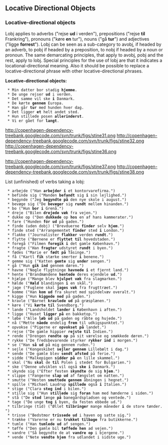 ==  Locative Directional Objects ==

=== Locative-directional objects ===

Lobj applies to adverbs ("rejse '''ud''' i verden"), prepositions ("rejse '''til''' Frankring"), pronouns ("køre '''en''' tur"), nouns ("gå '''tur'''") and adjectives ("ligge '''forrest'''"). Lobj can be seen as a sub-category to avobj, if headed by an adverb, to pobj if headed by a preposition, to nobj if headed by a noun or pronoun. The same demarcating principles, that apply to avobj, pobj and the rest, apply to lobj. Special principles for the use of lobj are that it indicates a locational-directional meaning. Also it should be possible to replace a locative-directional phrase with other locative-directional phrases.

'''Locative-directional objects:'''

  * Min datter bor stadig '''hjemme'''.
  * De unge rejser '''ud''' i verden.
  * Det samme vil ske '''i''' Danmark.
  * De kørte '''gennem''' Europa.
  * Han går '''tur''' med hunden hver dag.
  * Det ligger '''et''' helt andet sted.
  * Hun stillede posen '''allerinderst'''.
  * Vi er gået for '''langt'''.

http://copenhagen-dependency-treebank.googlecode.com/svn/trunk/figs/stine31.png http://copenhagen-dependency-treebank.googlecode.com/svn/trunk/figs/stine32.png http://copenhagen-dependency-treebank.googlecode.com/svn/trunk/figs/stine36.png

http://copenhagen-dependency-treebank.googlecode.com/svn/trunk/figs/stine37.png http://copenhagen-dependency-treebank.googlecode.com/svn/trunk/figs/stine38.png

List (unfinished) of verbs taking a lobj:

  * arbejde ("Han '''arbejder i''' et kontorvarefirma.")
  * befinde sig ("Manden '''befandt''' sig '''i''' sin lejlighed.")
  * begynde ("Jeg '''begyndte på''' den nye skole i august.")
  * bevæge sig ("De '''bevæger''' sig '''rundt''' mellem hinanden.")
  * bo ("Hun '''bor i''' Grenå.")
  * dreje ("Bilen '''drejede væk''' fra vejen.")
  * dukke op ("Den '''dukkede''' op '''hos''' en af hans kammerater.")
  * fare ("Hunden '''fór ud''' på gaden.")
  * finde (uden dobj) ("Brevduerne '''finder''' selv '''hjem'''.")
  * finde sted ("Arrangementet '''finder''' sted '''i''' London.")
  * flakke ("Journalister '''flakker''' verden '''rundt'''.")
  * flytte ("Børnene er '''flyttet til''' hovedstaden.")
  * foregå ("Filmen '''foregik i''' det gamle København.")
  * fragte ("Han '''fragter''' udstyret '''rundt''' i byen.")
  * fødes ("Marie er '''født på''' Tåsinge.")
  * få ("Kartl '''fik''' stærke smerter '''i''' benene.")
  * gemme sig ("Katten '''gemte''' sig '''under''' sengen.")
  * gå ("Hun '''gik ind''' gennem døren.")
  * havne ("Nogle flygtninge '''havnede i''' et fjernt land.")
  * hente ("Brandmændene '''hentede''' deres ejendele '''ud'''.")
  * hjælpe ("Mange blev '''hjulpet væk''' fra slagmarken.")
  * hælde ("'''Hæld''' blandingen '''i''' en skål.")
  * jage ("Fuglene skal '''jages væk''' fra frugttræet.")
  * komme ("Han '''kom ud''' fra skuret med spindelvæv overalt.")
  * kigge ("Hun '''kiggede ned''' på gaden.")
  * kravle ("Barnet '''kravlede ud''' på græsplænen.")
  * køre ("Vi '''kørte til''' Svendborg.")
  * lande ("Landsholdet '''lander i''' København i aften.")
  * ligge ("Huset '''ligger på''' en bakketop.")
  * løbe ("Alle '''løb ud''' på gaden og råbte og hujede.")
  * nå ("Mette '''nåede''' endelig '''frem''' til udkigspunktet.")
  * opvokse ("Pigerne er '''opvokset på''' landet.")
  * rejse ("De gamle hippier '''rejste til''' Indien.")
  * rende ("Drengen '''rendte op''' på sit værelse og smækkede døren.")
  * rykke ("De fredsbevarende styrker '''rykker ind''' i morgen.")
  * se ("Han '''så ud''' på mig gennem ruden.")
  * sejle ("Kongeskibet '''sejler gennem''' Lillebælt i dag.")
  * sende ("De gamle blev '''sendt afsted''' på ferie.")
  * sidde ("Malkepigen '''sidder på''' en lille skammel.")
  * skal ("Nu '''skal''' de '''til''' Polen i stedet for Bulgarien.")
  * ske ("Denne udviklen vil også '''ske i''' Danmark.")
  * skynde sig ("Efter festen '''skyndte''' de sig '''hjem'''.")
  * slippe ("Fangerne '''slap ud''' af fængslet om natten.")
  * smutte ("Hesten '''smuttede gennem''' åbningen i hegnet.")
  * spille ("Michael Laudrup '''spillede''' også '''i''' Italien.")
  * stige ("Clara '''steg ind''' i bilen.")
  * stille sig ("Hun '''stillede''' sig '''foran''' ham med hænderne i siden.")
  * stå ("De '''stod''' længe '''på''' banegårdspladsen og ventede.")
  * tage ("De unge '''tog i''' byen, da festen ebbede ud.")
  * tilbringe (tid) ("Øllet '''tilbringer''' mange måneder '''i''' de store tønder.")
  * trisse ("Bedstmor '''trissede ud''' i haven og satte sig.")
  * trække ("Varerne er nu '''trukket tilbage''' fra butikkerne.")
  * tumle ("Han '''tumlede ud''' af sengen.")
  * tøffe ("Den gamle bil '''tøffede hen''' ad vejen.")
  * vandre ("Så begyndte de at '''vandre op''' i bjergene.")
  * vende ("Nete '''vendte hjem''' fra udlandet i sidste uge.")
